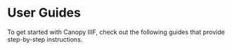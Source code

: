 
# User Guides

To get started with Canopy IIIF, check out the following guides that provide step-by-step instructions.

<Cards>
  <Card title="Create a Project" href="/get-started" />
  <Card title="Create Markdown Content" href="/create-markdown-content" />
  <Card title="Create Navigation Routes" href="/create-navigation-routes" />
  <Card title="Customize the Search Index" href="/customize-the-search-index" />
  <Card title="Deploy to GitHub Pages" href="/deploy-to-github-pages" />
  <Card title="Enable a Map with navPlace" href="/enable-a-map-with-navPlace" />
  <Card title="Stackblitz Playground" href="/stackblitz-playground" />
  <Card title="Use Metadata Collections" href="/use-metadata-collections" />
</Cards>
